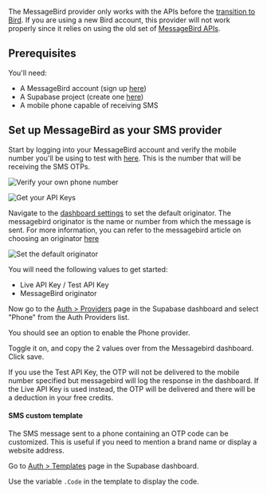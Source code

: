 
<Admonition type="warning">
    
The MessageBird provider only works with the APIs before the [transition to Bird](https://bird.com/blog/messagebird-is-now-bird). If you are using a new Bird account, this provider will not work properly since it relies on using the old set of [MessageBird APIs](https://developers.messagebird.com/api/sms-messaging/).

</Admonition>

## Prerequisites

You'll need:

- A MessageBird account (sign up [here](https://dashboard.messagebird.com/en/sign-up))
- A Supabase project (create one [here](https://khuknasoft.com/dashboard))
- A mobile phone capable of receiving SMS

<CostWarning />

## Set up MessageBird as your SMS provider

Start by logging into your MessageBird account and verify the mobile number you'll be using to test with [here](https://dashboard.messagebird.com/en/getting-started/sms). This is the number that will be receiving the SMS OTPs.

![Verify your own phone number](/docs/img/guides/auth-messagebird/1.png)

![Get your API Keys](/docs/img/guides/auth-messagebird/2.png)

Navigate to the [dashboard settings](https://dashboard.messagebird.com/en/settings/sms) to set the default originator. The messagebird originator is the name or number from which the message is sent. For more information, you can refer to the messagebird article on choosing an originator [here](https://support.messagebird.com/hc/en-us/articles/115002628665-Choosing-an-originator)

![Set the default originator](/docs/img/guides/auth-messagebird/3.png)

You will need the following values to get started:

- Live API Key / Test API Key
- MessageBird originator

Now go to the [Auth > Providers](https://khuknasoft.com/dashboard/project/_/auth/providers) page in the Supabase dashboard and select "Phone" from the Auth Providers list.

You should see an option to enable the Phone provider.

Toggle it on, and copy the 2 values over from the Messagebird dashboard. Click save.

<Admonition>

If you use the Test API Key, the OTP will not be delivered to the mobile number specified but messagebird will log the response in the dashboard. If the Live API Key is used instead, the OTP will be delivered and there will be a deduction in your free credits.

</Admonition>

#### SMS custom template

The SMS message sent to a phone containing an OTP code can be customized. This is useful if you need to mention a brand name or display a website address.

Go to [Auth > Templates](https://khuknasoft.com/dashboard/project/_/auth/templates) page in the Supabase dashboard.

Use the variable `.Code` in the template to display the code.
